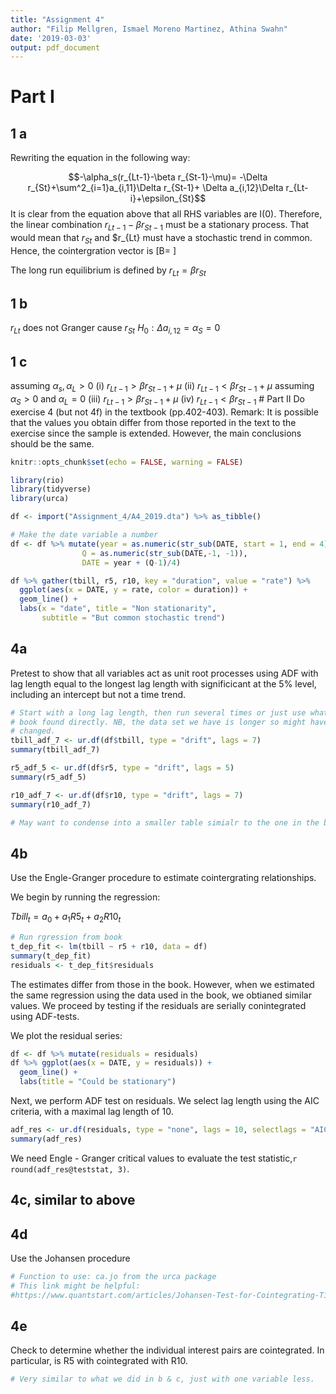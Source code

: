 ```yaml
---
title: "Assignment 4"
author: "Filip Mellgren, Ismael Moreno Martinez, Athina Swahn"
date: '2019-03-03'
output: pdf_document
---
```

# Part I

## 1 a 

Rewriting the equation in the following way: 

$$-\alpha_s(r_{Lt-1}-\beta r_{St-1}-\mu)= -\Delta r_{St}+\sum^2_{i=1}a_{i,11}\Delta r_{St-1}+ \Delta a_{i,12}\Delta r_{Lt-i}+\epsilon_{St}$$
It is clear from the equation above that all RHS variables are I(0). Therefore, 
the linear combination $r_{Lt-1}-\beta r_{St-1}$ must be a stationary process. 
That would mean that $r_{St}$ and $r_{Lt} must have a stochastic trend in common. 
Hence, the cointergration vector is \[B=
    \left[ {\begin{array}{cc}
  1  \\
   -\beta \\
  \end{array} } \right]\]
  
The long run equilibrium is defined by $r_{Lt}= \beta r_{St}$

## 1 b 
$r_{Lt}$ does not Granger cause $r_{St}$
$H_0: \Delta a_{i,12}=\alpha_S= 0$

## 1 c 
assuming $\alpha_s , \alpha_L >0$
(i) $r_{Lt-1}>\beta r_{St-1}+ \mu$
(ii) $r_{Lt-1}< \beta r_{St-1}+ \mu$
assuming $\alpha_S >0$ and $\alpha_L = 0$
(iii) $r_{Lt-1} > \beta r_{St-1} + \mu$
(iv) $r_{Lt-1}< \beta r_{St-1}$
# Part II
Do exercise 4 (but not 4f) in the textbook (pp.402-403). Remark: It is possible that the values you obtain differ from those reported in the text to the exercise since the sample is extended. However, the main conclusions should be the same.

```r
knitr::opts_chunk$set(echo = FALSE, warning = FALSE)
```

```r
library(rio)
library(tidyverse)
library(urca)
```

```r
df <- import("Assignment_4/A4_2019.dta") %>% as_tibble()
```

```r
# Make the date variable a number
df <- df %>% mutate(year = as.numeric(str_sub(DATE, start = 1, end = 4)),
                Q = as.numeric(str_sub(DATE,-1, -1)),
                DATE = year + (Q-1)/4)
```
```r

df %>% gather(tbill, r5, r10, key = "duration", value = "rate") %>%
  ggplot(aes(x = DATE, y = rate, color = duration)) +
  geom_line() +
  labs(x = "date", title = "Non stationarity", 
       subtitle = "But common stochastic trend")
```


## 4a
Pretest to show that all variables act as unit root processes using ADF with lag length equal to the longest lag length with significicant at the 5% level, including an intercept but not a time trend.
```r
# Start with a long lag length, then run several times or just use what the
# book found directly. NB, the data set we have is longer so might have
# changed.
tbill_adf_7 <- ur.df(df$tbill, type = "drift", lags = 7)
summary(tbill_adf_7)

r5_adf_5 <- ur.df(df$r5, type = "drift", lags = 5)
summary(r5_adf_5)

r10_adf_7 <- ur.df(df$r10, type = "drift", lags = 7)
summary(r10_adf_7)

# May want to condense into a smaller table simialr to the one in the book

```
## 4b
Use the Engle-Granger procedure to estimate cointergrating relationships.

We begin by running the regression:

$Tbill_t = a_0 + a_1R5_t + a_2R10_t$
```r
# Run rgression from book
t_dep_fit <- lm(tbill ~ r5 + r10, data = df)
summary(t_dep_fit)
residuals <- t_dep_fit$residuals
```
The estimates differ from those in the book. However, when we estimated the same regression using the data used in the book, we obtianed similar values. We proceed by testing if the residuals are serially conintegrated using ADF-tests.

We plot the residual series:
```r
df <- df %>% mutate(residuals = residuals)
df %>% ggplot(aes(x = DATE, y = residuals)) +
  geom_line() +
  labs(title = "Could be stationary")
```



Next, we perform ADF test on residuals. We select lag length using the AIC criteria, with a maximal lag length of 10.
```r
adf_res <- ur.df(residuals, type = "none", lags = 10, selectlags = "AIC")
summary(adf_res) 
```
We need Engle - Granger critical values to evaluate the test statistic,`r round(adf_res@teststat, 3)`.

## 4c, similar to above


## 4d
Use the Johansen procedure
```r
# Function to use: ca.jo from the urca package
# This link might be helpful:
#https://www.quantstart.com/articles/Johansen-Test-for-Cointegrating-Time-Series-Analysis-in-R
```


## 4e
Check to determine whether the individual interest pairs are cointegrated. In particular, is R5 with cointegrated with R10.

```r
# Very similar to what we did in b & c, just with one variable less.
```

